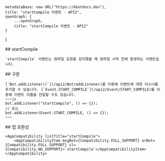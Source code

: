 
    metadataBase: new URL("https://kbotdocs.dev"),
    title: "startCompile 이벤트 - API2",
    openGraph: {
        ...openGraph,
        title: "startCompile 이벤트 - API2"
    }
}

<Section>
    ## startCompile

    `startCompile` 이벤트는 컴파일 요청을 감지했을 때 컴파일 시작 전에 발생하는 이벤트입니다.
</Section>
<Section>
    ## 구문

    [`Bot.addListener()`](/api2/Bot/addListener)를 이용해 이벤트에 대한 리스너를 추가할 수 있습니다. [`Event.START_COMPILE`](/api2/Event/START_COMPILE)를 이용해 이벤트 이름을 전달할 수도 있습니다.
    ~~~js
    bot.addListener("startCompile", () => {});
    // 또는
    bot.addListener(Event.START_COMPILE, () => {});
    ~~~
</Section>
<Section>
    ## 앱 호환성

    <AppCompatibility listTitle="startCompile">
        <AppCompatibilityItem msgBot={Compatibility.FULL_SUPPORT} arBot={Compatibility.FULL_SUPPORT} sl={Compatibility.NO_SUPPORT}>`startCompile`</AppCompatibilityItem>
    </AppCompatibility>
</Section>